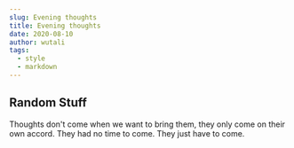 ```yaml
---
slug: Evening thoughts
title: Evening thoughts
date: 2020-08-10
author: wutali
tags:
  - style
  - markdown
---
```

## Random Stuff

<!--StartFragment-->

Thoughts don't come when we want to bring them, they only come on their own accord. They had no time to come. They just have to come.



<!--EndFragment-->